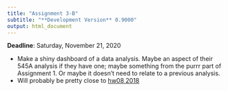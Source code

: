 ```yaml
---
title: "Assignment 3-B"
subtitle: "**Development Version** 0.9000" 
output: html_document
---
```


__Deadline__: Saturday, November 21, 2020

- Make a shiny dashboard of a data analysis. Maybe an aspect of their 545A analysis if they have one; maybe something from the purrr part of Assignment 1. Or maybe it doesn't need to relate to a previous analysis.
- Will probably be pretty close to [hw08 2018](https://github.com/UBC-STAT/stat545.stat.ubc.ca/blob/master/content/evaluation/hw08/hw08.md)